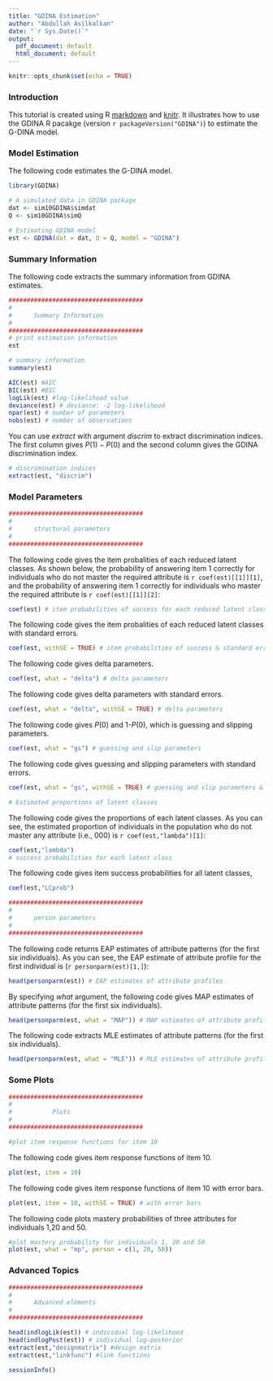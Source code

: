 ---
title: "GDINA Estimation"
author: "Abdullah Asilkalkan"
date: "`r Sys.Date()`"
output:
  pdf_document: default
  html_document: default
---

```{r setup, include=FALSE}
knitr::opts_chunk$set(echo = TRUE)
```

### Introduction

This tutorial is created using R [markdown](https://rmarkdown.rstudio.com/) and [knitr](https://yihui.name/knitr/). It illustrates how to use the GDINA R pacakge (version `r packageVersion("GDINA")`) to estimate the G-DINA model.

### Model Estimation

The following code estimates the G-DINA model.
```{r}
library(GDINA)

# A simulated data in GDINA package
dat <- sim10GDINA$simdat
Q <- sim10GDINA$simQ

# Estimating GDINA model
est <- GDINA(dat = dat, Q = Q, model = "GDINA")
```

### Summary Information

The following code extracts the summary information from GDINA estimates.
```{r}
#####################################
#
#      Summary Information
# 
#####################################
# print estimation information
est

# summary information
summary(est)

AIC(est) #AIC
BIC(est) #BIC
logLik(est) #log-likelihood value
deviance(est) # deviance: -2 log-likelihood
npar(est) # number of parameters
nobs(est) # number of observations
```
You can use *extract* with argument *discrim* to extract discrimination indices. The first column gives $P(1)-P(0)$ and the second column gives the GDINA discrimination index.
```{r}
# discrimination indices
extract(est, "discrim")
```

### Model Parameters

```{r}
#####################################
#
#      structural parameters
# 
#####################################
```
The following code gives the item probalities of each reduced latent classes. As shown below, the probability of answering item 1 correctly for individuals who do not master the required attribute is `r coef(est)[[1]][1]`, and the probability of answering item 1 correctly for individuals who master the required attribute is `r coef(est)[[1]][2]`:
```{r}
coef(est) # item probabilities of success for each reduced latent class
```
The following code gives the item probalities of each reduced latent classes with standard errors.
```{r}
coef(est, withSE = TRUE) # item probabilities of success & standard errors

```
The following code gives delta parameters.
```{r}
coef(est, what = "delta") # delta parameters
```
The following code gives delta parameters with standard errors. 
```{r}
coef(est, what = "delta", withSE = TRUE) # delta parameters

```
The following code gives $P(0)$ and 1-$P(0)$, which is guessing and slipping parameters.
```{r}
coef(est, what = "gs") # guessing and slip parameters
```
The following code gives guessing and slipping parameters with standard errors. 
```{r}
coef(est, what = "gs", withSE = TRUE) # guessing and slip parameters & standard errors

# Estimated proportions of latent classes
```
The following code gives the proportions of each latent classes. As you can see, the estimated proportion of individuals in the population who do not master any attribute (i.e., 000) is `r coef(est,"lambda")[1]`:
```{r}
coef(est,"lambda")
# success probabilities for each latent class
```
The following code gives item success probabilities for all latent classes,
```{r}
coef(est,"LCprob")

#####################################
#
#      person parameters
# 
#####################################
```
The following code returns EAP estimates of attribute patterns (for the first six individuals). As you can see, the EAP estimate of attribute profile for the first individual is (`r personparm(est)[1,]`):
```{r}
head(personparm(est)) # EAP estimates of attribute profiles
```
 By specifying *what* argument, the following code gives MAP estimates of attribute patterns (for the first six individuals).
```{r}
head(personparm(est, what = "MAP")) # MAP estimates of attribute profiles
```
 The following code extracts MLE estimates of attribute patterns (for the first six individuals).
```{r}
head(personparm(est, what = "MLE")) # MLE estimates of attribute profiles
```

### Some Plots
```{r}
#####################################
#
#           Plots
# 
#####################################

#plot item response functions for item 10
```
The following code gives item response functions of item 10.
```{r}
plot(est, item = 10)
```

The following code gives item response functions of item 10 with error bars.
```{r}
plot(est, item = 10, withSE = TRUE) # with error bars

```

The following code plots mastery probabilities of three attributes for individuals 1,20 and 50.
```{r}
#plot mastery probability for individuals 1, 20 and 50
plot(est, what = "mp", person = c(1, 20, 50))
```

### Advanced Topics
```{r}
#####################################
#
#      Advanced elements
# 
#####################################

head(indlogLik(est)) # individual log-likelihood
head(indlogPost(est)) # individual log-posterior
extract(est,"designmatrix") #design matrix
extract(est,"linkfunc") #link functions

sessionInfo()
```
